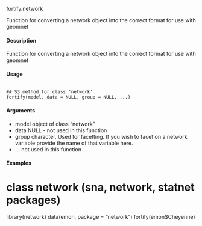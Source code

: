 
fortify.network 

Function for converting a network object into the correct format for use with geomnet

#### Description

Function for converting a network object into the correct format for use with geomnet

#### Usage

<pre><code>
## S3 method for class 'network'
fortify(model, data = NULL, group = NULL, ...)
</code></pre>

#### Arguments
* model object of class "network"
* data NULL - not used in this function
* group character. Used for facetting. If you wish to facet on a network variable provide the name of that variable here.
* ... not used in this function

#### Examples
# class network (sna, network, statnet packages)
library(network)
data(emon, package = "network")
fortify(emon$Cheyenne)

